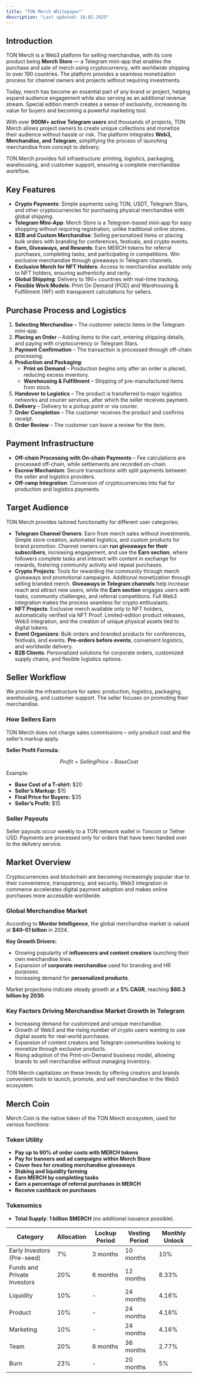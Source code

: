 ```yaml
---
title: "TON Merch Whitepaper"
description: "Last updated: 10.02.2025"
---
```


## Introduction

TON Merch is a Web3 platform for selling merchandise, with its core product being **Merch Store** — a Telegram mini-app that enables the purchase and sale of merch using cryptocurrency, with worldwide shipping to over 190 countries. The platform provides a seamless monetization process for channel owners and projects without requiring investments.

Today, merch has become an essential part of any brand or project, helping expand audience engagement while also serving as an additional revenue stream. Special edition merch creates a sense of exclusivity, increasing its value for buyers and becoming a powerful marketing tool.

With over **900M+ active Telegram users** and thousands of projects, TON Merch allows project owners to create unique collections and monetize their audience without hassle or risk. The platform integrates **Web3, Merchandise, and Telegram**, simplifying the process of launching merchandise from concept to delivery.

TON Merch provides full infrastructure: printing, logistics, packaging, warehousing, and customer support, ensuring a complete merchandise workflow.

## Key Features

- **Crypto Payments**: Simple payments using TON, USDT, Telegram Stars, and other cryptocurrencies for purchasing physical merchandise with global shipping.
- **Telegram Mini-App**: Merch Store is a Telegram-based mini-app for easy shopping without requiring registration, unlike traditional online stores.
- **B2B and Custom Merchandise**: Selling personalized items or placing bulk orders with branding for conferences, festivals, and crypto events.
- **Earn, Giveaways, and Rewards**: Earn MERCH tokens for referral purchases, completing tasks, and participating in competitions. Win exclusive merchandise through giveaways in Telegram channels.
- **Exclusive Merch for NFT Holders**: Access to merchandise available only to NFT holders, ensuring authenticity and rarity.
- **Global Shipping**: Delivery to 190+ countries with real-time tracking.
- **Flexible Work Models**: Print On Demand (POD) and Warehousing & Fulfillment (WF) with transparent calculations for sellers.

## Purchase Process and Logistics

1. **Selecting Merchandise** – The customer selects items in the Telegram mini-app.
2. **Placing an Order** – Adding items to the cart, entering shipping details, and paying with cryptocurrency or Telegram Stars.
3. **Payment Confirmation** – The transaction is processed through off-chain processing.
4. **Production and Packaging**:
   - **Print on Demand** – Production begins only after an order is placed, reducing excess inventory.
   - **Warehousing & Fulfillment** – Shipping of pre-manufactured items from stock.
5. **Handover to Logistics** – The product is transferred to major logistics networks and courier services, after which the seller receives payment.
6. **Delivery** – Delivery to a pickup point or via courier.
7. **Order Completion** – The customer receives the product and confirms receipt.
8. **Order Review** – The customer can leave a review for the item.

## Payment Infrastructure

- **Off-chain Processing with On-chain Payments** – Fee calculations are processed off-chain, while settlements are recorded on-chain.
- **Escrow Mechanism**: Secure transactions with split payments between the seller and logistics providers.
- **Off-ramp Integration**: Conversion of cryptocurrencies into fiat for production and logistics payments.

## Target Audience

TON Merch provides tailored functionality for different user categories:

- **Telegram Channel Owners**: Earn from merch sales without investments. Simple store creation, automated logistics, and custom products for brand promotion. Channel owners can **run giveaways for their subscribers**, increasing engagement, and use the **Earn section**, where followers complete tasks and interact with content in exchange for rewards, fostering community activity and repeat purchases.
- **Crypto Projects**: Tools for rewarding the community through merch giveaways and promotional campaigns. Additional monetization through selling branded merch. **Giveaways in Telegram channels** help increase reach and attract new users, while the **Earn section** engages users with tasks, community challenges, and referral competitions. Full Web3 integration makes the process seamless for crypto enthusiasts.
- **NFT Projects**: Exclusive merch available only to NFT holders, automatically verified via NFT Proof. Limited-edition product releases, Web3 integration, and the creation of unique physical assets tied to digital tokens.
- **Event Organizers**: Bulk orders and branded products for conferences, festivals, and events. **Pre-orders before events**, convenient logistics, and worldwide delivery.
- **B2B Clients**: Personalized solutions for corporate orders, customized supply chains, and flexible logistics options.

## Seller Workflow

We provide the infrastructure for sales: production, logistics, packaging, warehousing, and customer support. The seller focuses on promoting their merchandise.

### How Sellers Earn
TON Merch does not charge sales commissions – only product cost and the seller’s markup apply.

**Seller Profit Formula:**

$$
Profit = Selling Price - Base Cost
$$

Example:
- **Base Cost of a T-shirt:** $20
- **Seller’s Markup:** $15
- **Final Price for Buyers:** $35
- **Seller’s Profit:** $15

### Seller Payouts

Seller payouts occur weekly to a TON network wallet in Toncoin or Tether USD. Payments are processed only for orders that have been handed over to the delivery service.

## Market Overview

Cryptocurrencies and blockchain are becoming increasingly popular due to their convenience, transparency, and security. Web3 integration in commerce accelerates digital payment adoption and makes online purchases more accessible worldwide.

### Global Merchandise Market ###

According to **Mordor Intelligence**, the global merchandise market is valued at **$40–51 billion** in 2024.

**Key Growth Drivers:**

- Growing popularity of **influencers and content creators** launching their own merchandise lines.
- Expansion of **corporate merchandise** used for branding and HR purposes.
- Increasing demand for **personalized products**.

Market projections indicate steady growth at a **5% CAGR**, reaching **$60.3 billion by 2030**.

### Key Factors Driving Merchandise Market Growth in Telegram
- Increasing demand for customized and unique merchandise.
- Growth of Web3 and the rising number of crypto users wanting to use digital assets for real-world purchases.
- Expansion of content creators and Telegram communities looking to monetize through exclusive products.
- Rising adoption of the Print-on-Demand business model, allowing brands to sell merchandise without managing inventory.

TON Merch capitalizes on these trends by offering creators and brands convenient tools to launch, promote, and sell merchandise in the Web3 ecosystem.

## Merch Coin

Merch Coin is the native token of the TON Merch ecosystem, used for various functions:

### Token Utility ###

- **Pay up to 90% of order costs with MERCH tokens**
- **Pay for banners and ad campaigns within Merch Store**
- **Cover fees for creating merchandise giveaways**
- **Staking and liquidity farming**
- **Earn MERCH by completing tasks**
- **Earn a percentage of referral purchases in MERCH**
- **Receive cashback on purchases**

### Tokenomics ###

- **Total Supply**: **1 billion $MERCH** (no additional issuance possible).

<table style={{ width: "100%", textAlign: "center", borderCollapse: "collapse" }}>
  <thead>
    <tr>
      <th>Category</th>
      <th>Allocation</th>
      <th>Lockup Period</th>
      <th>Vesting Period</th>
      <th>Monthly Unlock</th>
    </tr>
  </thead>
  <tbody>
    <tr>
      <td>Early Investors (Pre-seed)</td>
      <td>7%</td>
      <td>3 months</td>
      <td>10 months</td>
      <td>10%</td>
    </tr>
    <tr>
      <td>Funds and Private Investors</td>
      <td>20%</td>
      <td>6 months</td>
      <td>12 months</td>
      <td>8.33%</td>
    </tr>
    <tr>
      <td>Liquidity</td>
      <td>10%</td>
      <td>-</td>
      <td>24 months</td>
      <td>4.16%</td>
    </tr>
    <tr>
      <td>Product</td>
      <td>10%</td>
      <td>-</td>
      <td>24 months</td>
      <td>4.16%</td>
    </tr>
    <tr>
      <td>Marketing</td>
      <td>10%</td>
      <td>-</td>
      <td>24 months</td>
      <td>4.16%</td>
    </tr>
    <tr>
      <td>Team</td>
      <td>20%</td>
      <td>6 months</td>
      <td>36 months</td>
      <td>2.77%</td>
    </tr>
    <tr>
      <td>Burn</td>
      <td>23%</td>
      <td>-</td>
      <td>20 months</td>
      <td>5%</td>
    </tr>
  </tbody>
</table>
